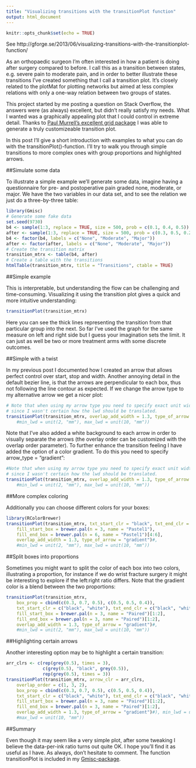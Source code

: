 ```yaml
---
title: "Visualizing transitions with the transitionPlot function"
output: html_document
---
```


```r
knitr::opts_chunk$set(echo = TRUE)
```

See http://gforge.se/2013/06/visualizing-transitions-with-the-transitionplot-function/

As an orthopaedic surgeon I’m often interested in how a patient is doing after surgery compared to before. I call this as a transition between states, e.g. severe pain to moderate pain, and in order to better illustrate these transitions I’ve created something that I call a transition plot. It’s closely related to the plotMat for plotting networks but aimed at less complex relations with only a one-way relation between two groups of states.

This project started by me posting a question on Stack Overflow, the answers were (as always) excellent, but didn’t really satisfy my needs. What I wanted was a graphically appealing plot that I could control in extreme detail. Thanks to [Paul Murrell’s excellent grid package](https://www.stat.auckland.ac.nz/~paul/) I was able to generate a truly customizeable transition plot.

In this post I’ll give a short introduction with examples to what you can do with the transitionPlot()-function. I’ll try to walk you through simple transitions to more complex ones with group proportions and highlighted arrows.

##Simulate some data

To illustrate a simple example we’ll generate some data, imagine having a questionnaire for pre- and postoperative pain graded none, moderate, or major. We have the two variables in our data set, and to see the relation we just do a three-by-three table:

```r
library(Gmisc)
# Generate some fake data
set.seed(9730)
b4 <- sample(1:3, replace = TRUE, size = 500, prob = c(0.1, 0.4, 0.5))
after <- sample(1:3, replace = TRUE, size = 500, prob = c(0.3, 0.5, 0.2))
b4 <- factor(b4, labels = c("None", "Moderate", "Major"))
after <- factor(after, labels = c("None", "Moderate", "Major"))
# Create the transition matrix
transition_mtrx <- table(b4, after)
# Create a table with the transitions
htmlTable(transition_mtrx, title = "Transitions", ctable = TRUE)
```

##Simple example

This is interpretable, but understanding the flow can be challenging and time-consuming. Visualizing it using the transition plot gives a quick and more intuitive understanding:
```r
transitionPlot(transition_mtrx)
```

Here you can see the thick lines representing the transition from that particular group into the next. So far I’ve used the graph for the same measure on left and right side but I guess your imagination sets the limit. It can just as well be two or more treatment arms with some discrete outcomes.

##Simple with a twist

In my previous post I documented how I created an arrow that allows perfect control over start, stop and width. Another annoying detail in the default bezier line, is that the arrows are perpendicular to each box, thus not following the line contour as expected. If we change the arrow type to my alternative arrow we get a nicer plot:
```r
# Note that when using my arrow type you need to specify exact unit width
# since I wasn't certain how the lwd should be translated.
transitionPlot(transition_mtrx, overlap_add_width = 1.3, type_of_arrow = "simple")#,
	#min_lwd = unit(2, "mm"), max_lwd = unit(10, "mm"))
```
Note that I’ve also added a white background to each arrow in order to visually separate the arrows (the overlay order can be customized with the overlap order parameter). To further enhance the transition feeling I have added the option of a color gradient. To do this you need to specify arrow_type = “gradient”:
```r
#Note that when using my arrow type you need to specify exact unit width
# since I wasn't certain how the lwd should be translated.
transitionPlot(transition_mtrx, overlap_add_width = 1.3, type_of_arrow = "gradient")#,
	#min_lwd = unit(2, "mm"), max_lwd = unit(10, "mm"))
```

##More complex coloring

Additionally you can choose different colors for your boxes:
```r
library(RColorBrewer)
transitionPlot(transition_mtrx, txt_start_clr = "black", txt_end_clr = "black",
	fill_start_box = brewer.pal(n = 3, name = "Pastel1"),
	fill_end_box = brewer.pal(n = 6, name = "Pastel1")[4:6],
	overlap_add_width = 1.3, type_of_arrow = "gradient")#,
	#min_lwd = unit(2, "mm"), max_lwd = unit(10, "mm"))
```

##Split boxes into proportions

Sometimes you might want to split the color of each box into two colors, illustrating a proportion, for instance if we do wrist fracture surgery it might be interesting to explore if the left:right ratio differs. Note that the gradient color is a blend between the two proportions:
```r
transitionPlot(transition_mtrx,
	box_prop = cbind(c(0.3, 0.7, 0.5), c(0.5, 0.5, 0.4)),
	txt_start_clr = c("black", "white"), txt_end_clr = c("black", "white"),
	fill_start_box = brewer.pal(n = 3, name = "Paired")[1:2],
	fill_end_box = brewer.pal(n = 3, name = "Paired")[1:2],
	overlap_add_width = 1.3, type_of_arrow = "gradient")#,
	#min_lwd = unit(2, "mm"), max_lwd = unit(10, "mm"))
```

##Highlighting certain arrows

Another interesting option may be to highlight a certain transition:
```r
arr_clrs <- c(rep(grey(0.5), times = 3),
			  c(grey(0.5), "black", grey(0.5)),
			  rep(grey(0.5), times = 3))
transitionPlot(transition_mtrx, arrow_clr = arr_clrs,
	overlap_order = c(1, 3, 2),
	box_prop = cbind(c(0.3, 0.7, 0.5), c(0.5, 0.5, 0.4)),
	txt_start_clr = c("black", "white"), txt_end_clr = c("black", "white"),
	fill_start_box = brewer.pal(n = 3, name = "Paired")[1:2],
	fill_end_box = brewer.pal(n = 3, name = "Paired")[1:2],
	overlap_add_width = 1.3, type_of_arrow = "gradient")#), min_lwd = unit(2, "mm"),
	#max_lwd = unit(10, "mm"))
```

##Summary

Even though it may seem like a very simple plot, after some tweaking I believe the data-per-ink ratio turns out quite OK. I hope you’ll find it as useful as I have. As always, don’t hesitate to comment. The function transitionPlot is included in my [Gmisc-package](http://gforge.se/packages/).
